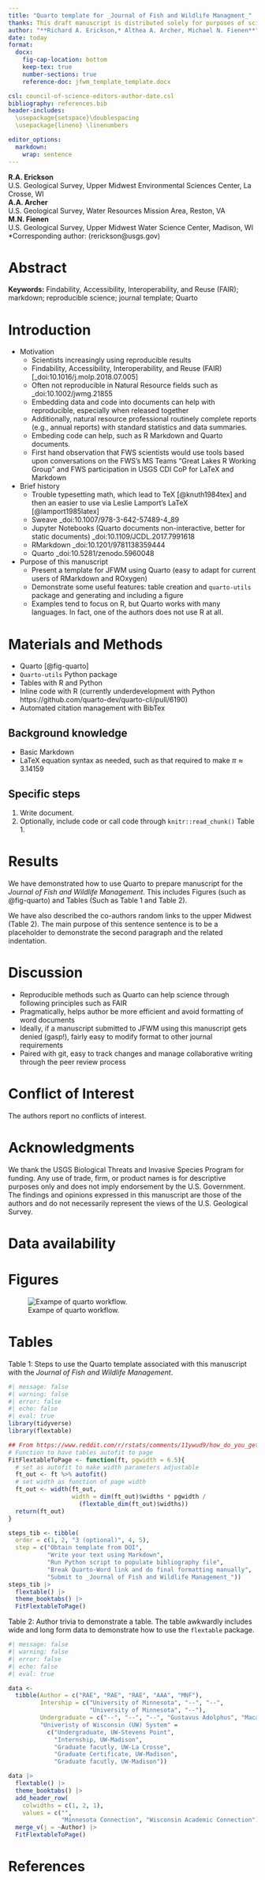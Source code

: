 ```yaml
---
title: "Quarto template for _Journal of Fish and Wildlife Managment_"
thanks: This draft manuscript is distributed solely for purposes of scientific peer review. Its content is deliberative and predecisional, so it must not be disclosed or released by reviewers. Because the manuscript has not yet been approved for publication by the U.S. Geological Survey (USGS), it does not represent any official USGS finding or policy.
author: "**Richard A. Erickson,* Althea A. Archer, Michael N. Fienen**"
date: today
format:
  docx: 
    fig-cap-location: bottom
    keep-tex: true
    number-sections: true
    reference-doc: jfwm_template_template.docx

csl: council-of-science-editors-author-date.csl 
bibliography: references.bib
header-includes:
  \usepackage{setspace}\doublespacing
  \usepackage{lineno} \linenumbers

editor_options: 
  markdown: 
    wrap: sentence
---
```


<!-- Note the use of two spaces to form a list without indents, from  -->
<!-- https://stackoverflow.com/questions/32474227/lists-without-bullets-points-in-markdown -->

**R.A. Erickson**  
U.S. Geological Survey, Upper Midwest Environmental Sciences Center, La Crosse, WI  
**A.A. Archer**  
U.S. Geological Survey, Water Resources Mission Area, Reston, VA  
**M.N. Fienen**  
U.S. Geological Survey, Upper Midwest Water Science Center, Madison, WI  
*Corresponding author: (rerickson@usgs.gov)  


# Abstract {.unnumbered}

**Keywords:** Findability, Accessibility, Interoperability, and Reuse (FAIR); markdown; reproducible science; journal template; Quarto

# Introduction


* Motivation
  * Scientists increasingly using reproducible results
  * Findability, Accessibility, Interoperability, and Reuse (FAIR) [_doi:10.1016/j.molp.2018.07.005]
  * Often not reproducible in Natural Resource fields such as _doi:10.1002/jwmg.21855
  * Embedding data and code into documents can help with reproducible, especially when released together
  * Additionally, natural resource professional routinely complete reports (e.g., annual reports) with standard statistics and data summaries.
  * Embeding code can help, such as R Markdown and Quarto documents.
  * First hand observation that FWS scientists would use tools based upon conversations on 
the FWS's MS Teams "Great Lakes R Working Group" and FWS participation in USGS CDI CoP for LaTeX and Markdown
  
* Brief history
  * Trouble typesetting math, which lead to TeX [@knuth1984tex] and then an easier to use via Leslie Lamport's LaTeX [@lamport1985latex]
  * Sweave _doi:10.1007/978-3-642-57489-4_89
  * Jupyter Notebooks (Quarto documents non-interactive, better for static documents) _doi:10.1109/JCDL.2017.7991618
  * RMarkdown _doi:10.1201/9781138359444
  * Quarto _doi:10.5281/zenodo.5960048

* Purpose of this manuscript
  * Present a template for JFWM using Quarto (easy to adapt for current users of RMarkdown and ROxygen)
  * Demonstrate some useful features: table creation and `quarto-utils` package and generating and including a figure
  * Examples tend to focus on R, but Quarto works with many languages. In fact, one of the authors does not use R at all.

# Materials and Methods

* Quarto [@fig-quarto]
* `Quarto-utils` Python package
* Tables with R and Python
* Inline code with R (currently underdevelopment with Python https://github.com/quarto-dev/quarto-cli/pull/6190)
* Automated citation management with BibTex

## Background knowledge

* Basic Markdown
* LaTeX equation syntax as needed, such as that required to make $\pi \approx 3.14159$

## Specific steps

1. Write document.
2. Optionally, include code or call code through `knitr::read_chunk()` 
Table 1.

# Results

We have demonstrated how to use Quarto to prepare manuscript for the _Journal of Fish and Wildlife Management_.
This includes Figures (such as @fig-quarto) and Tables (Such as Table 1 and Table 2). 

We have also described the co-authors random links to the upper Midwest (Table 2).
The main purpose of this sentence sentence is to be a placeholder to demonstrate the second paragraph and the related indentation. 


# Discussion

* Reproducible methods such as Quarto can help science through following principles such as FAIR
* Pragmatically, helps author be more efficient and avoid formatting of word documents
* Ideally, if a manuscript submitted to JFWM using this manuscript gets denied (gasp!), fairly easy to modify format to other journal requirements
* Paired with git, easy to track changes and manage collaborative writing through the peer review process

# Conflict of Interest {.unnumbered}

The authors report no conflicts of interest.

# Acknowledgments {.unnumbered}

We thank the USGS Biological Threats and Invasive Species Program for funding.
Any use of trade, firm, or product names is for descriptive purposes only and does not imply endorsement by the U.S. Government.
The findings and opinions expressed in this manuscript are those of the authors and do not necessarily represent the views of the U.S. Geological Survey.

# Data availability {.unnumbered}


# Figures {.unnumbered}

![Exampe of quarto workflow.](./quarto.jpg){#fig-quarto}


# Tables {.unnumbered}

Table 1: Steps to use the Quarto template associated with this manuscript with the _Journal of Fish and Wildlife Management_.

```r
#| message: false
#| warning: false
#| error: false
#| echo: false
#| eval: true
library(tidyverse)
library(flextable)

## From https://www.reddit.com/r/rstats/comments/11ywud9/how_do_you_get_perfect_tables_for_microsoft_word/
# Function to have tables autofit to page
FitFlextableToPage <- function(ft, pgwidth = 6.5){
  # set as autofit to make width parameters adjustable
  ft_out <- ft %>% autofit()
  # set width as function of page width
  ft_out <- width(ft_out,
                  width = dim(ft_out)$widths * pgwidth /
                    (flextable_dim(ft_out)$widths))
  return(ft_out)
}

steps_tib <- tibble(
  order = c(1, 2, "3 (optional)", 4, 5),
  step = c("Obtain template from DOI",
           "Write your text using Markdown",
           "Run Python script to populate bibliography file",
           "Break Quarto-Word link and do final formatting manually",
           "Submit to _Journal of Fish and Wildlife Management_"))
steps_tib |>
  flextable() |>
  theme_booktabs() |>
  FitFlextableToPage()
```

Table 2: Author trivia to demonstrate a table. The table awkwardly includes wide and long form data to demonstrate how to use the `flextable` package.

```r
#| message: false
#| warning: false
#| error: false
#| echo: false
#| eval: true

data <-
  tibble(Author = c("RAE", "RAE", "RAE", "AAA", "MNF"),
         Intership = c("University of Minnesota", "--", "--",
                       "University of Minnesota", "--"),
         Undergraduate = c("--", "--", "--", "Gustavus Adolphus", "Macalester"),
         "Univeristy of Wisconsin (UW) System" =
           c("Undergraduate, UW-Stevens Point",
             "Internship, UW-Madison",
             "Graduate facutly, UW-La Crosse",
             "Graduate Certificate, UW-Madison",
             "Graduate facutly, UW-Madison"))

data |>
  flextable() |>
  theme_booktabs() |>
  add_header_row(
    colwidths = c(1, 2, 1),
    values = c("",
               "Minnesota Connection", "Wisconsin Academic Connection")) |>
  merge_v(j = ~Author) |>
  FitFlextableToPage()
```

# References {.unnumbered}